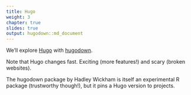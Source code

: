```yaml
---
title: Hugo
weight: 3
chapter: true
slides: true
output: hugodown::md_document
---
```


We'll explore [Hugo](https://gohugo.io/documentation/) with [hugodown](https://hugodown.r-lib.org/).

Note that Hugo changes fast. Exciting (more features!) and scary (broken websites).

The hugodown package by Hadley Wickham is itself an experimental R package (trustworthy though!), but it pins a Hugo version to projects.